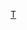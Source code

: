 {{CGroupH|name=Toaru|desc=-{zh:魔法禁書目錄; zh-cn:魔法禁书目录; zh-tw:魔法禁書目錄;}-}}
{{CItem|zh-cn:上条; zh-tw:上条;}}
{{CItem|zh:魔法的禁书目录; zh-cn:魔法禁书目录; zh-tw:魔法禁書目錄; zh-hk:魔法禁書目錄;}}
{{CItem|zh-tw:科學超電磁砲; zh-cn:某科学的超电磁炮;}}
{{CItem|zh-cn:某科学的一方通行; zh-tw:科學一方通行;}}
{{CItem|zh-cn:某日常的茵蒂克丝; zh-tw:日常茵蒂克絲;}}
{{CItem|zh-cn:某偶像的一方通行大人; zh-tw:偶像一方通行大人;}}
{{CItem|zh-cn:某科学的未元物质; zh-tw:科學未元物質;}}
{{CItem|zh-cn:某科学的心理掌握; zh-tw:科學心理掌握;}}
{{CItem|zh-cn:恩底弥翁;zh-tw:安迪米昂}}
{{CItem|1=恩底彌翁=>zh-cn:恩底弥翁;恩底彌翁=>zh-tw:安迪米昂}}
{{CItem|1=阿麗莎=>zh-tw:艾莉紗;阿麗莎=>zh-hk:艾莉紗;}}
{{CItem|1=艾丽莎=>zh-tw:艾莉紗;艾丽莎=>zh-hk:艾莉紗;}}
{{CItem|zh-tw:三澤補習班;zh-hk:三澤塾;}}
{{CItem|zh-tw:假冒者;zh-hk:冒牌貨;}}
{{CItem|zh-tw:石像;zh-hk:石巨人;}}
{{CItem|zh-tw:水之都;zh-hk:水都;}}
{{CItem|zh-tw:檢體編號;zh-hk:序號;}}
{{CItem|zh-tw:天罰術式;zh-hk:天讉術式;}}
{{CItem|zh:沈利; zh-hans:沉利; zh-hant:沉利;}}
{{CItem|zh-cn:矢量; zh-tw:向量;}}
{{CItem|zh-cn:镰池; zh-tw:鎌池;}}
{{CItem|zh-hans:婚后光子; zh-hant:婚后光子;}}
{{CItem|zh-hans:泷壶理后; zh-hant:瀧壺理后;}}
{{CItem|zh-hant:電磁砲; zh-hans:电磁炮;}}
{{CItem|zh-cn:格雷姆林;zh-tw:搗蛋鬼}}
{{CItem|zh-tw:反學園都市科學守衛者;zh-cn:反学园都市科学守护者}}
{{CItem|zh-tw:有翼者的歸來;zh-cn:有翼者归来}}
{{CItem|zh-tw:印地安撲克;zh-cn:印第安扑克}}
{{CItem|zh-tw:休斯·風斬;zh-cn:保险丝·风斩}}
{{CItem|zh-cn:以非神之身理解天意之人;zh-tw:以非神之身到達天上的意思者}}
{{CItem|zh-tw:以非神之軀，領悟天之意志者;zh-cn:以非神之躯，聆听神之意志者}}
{{CItem|zh-tw:不列顛萬聖之夜事件;zh-cn:不列颠万圣夜政变}}
{{CItem|zh-cn:多莉;zh-tw:桃莉}}
<noinclude>[[Category:ACG公共轉換組模板|T]]
</noinclude>{{CGroupF}}